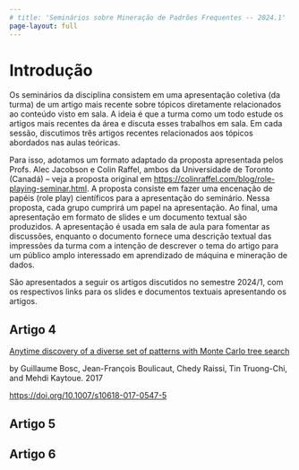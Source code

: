 ```yaml
---
# title: 'Seminários sobre Mineração de Padrões Frequentes -- 2024.1'
page-layout: full
---
```


# Introdução

Os seminários da disciplina consistem em uma apresentação coletiva (da turma) de um artigo mais recente
sobre tópicos diretamente relacionados ao conteúdo visto em sala. A ideia é que a turma
como um todo estude os artigos mais recentes da área e discuta esses trabalhos em sala.
Em cada sessão, discutimos três artigos recentes relacionados aos tópicos abordados
nas aulas teóricas.

Para isso, adotamos um formato adaptado da proposta apresentada pelos Profs. Alec Jacobson
e Colin Raffel, ambos da Universidade de Toronto (Canadá) -- veja a proposta original
em <https://colinraffel.com/blog/role-playing-seminar.html>. A proposta consiste em
fazer uma encenação de papéis (role play) científicos para a apresentação do seminário.
Nessa proposta, cada grupo cumprirá um papel na apresentação. Ao final, uma apresentação
em formato de slides e um documento textual são produzidos. A apresentação é usada em sala
de aula para fomentar as discussões, enquanto o documento fornece uma descrição textual
das impressões da turma com a intenção de descrever o tema do artigo para um público 
amplo interessado em aprendizado de máquina e mineração de dados.

São apresentados a seguir os artigos discutidos no semestre 2024/1, com os respectivos
links para os slides e documentos textuais apresentando os artigos.

## Artigo 4

[Anytime discovery of a diverse set of patterns with Monte Carlo tree search](seminario2/artigo4.qmd)

by Guillaume Bosc, Jean-François Boulicaut, Chedy Raissi, Tin Truong-Chi, and Mehdi Kaytoue. 2017

<https://doi.org/10.1007/s10618-017-0547-5>


## Artigo 5


## Artigo 6
